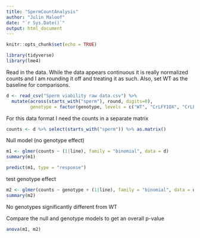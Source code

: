 ```yaml
---
title: "SpermCountAnalysis"
author: "Julin Maloof"
date: "`r Sys.Date()`"
output: html_document
---
```


```r
knitr::opts_chunk$set(echo = TRUE)
```

```r
library(tidyverse)
library(lme4)
```

Read in the data.  While the data appears continuous it is really normalized counts and I am rounding it off and treating it as such.  Also, set WT as the baseline for comparisons.
```r
d <- read_csv("Sperm viability raw data.csv") %>%
  mutate(across(starts_with("sperm"), round, digits=0),
         genotype = factor(genotype, levels = c("WT", "CrLFY1OX", "CrLFY2OX", "Cross"))) 
```

For this data format I need the counts in a separate matrix
```r
counts <- d %>% select(starts_with("sperm")) %>% as.matrix()
```

Null model (no genotype effect)
```r
m1 <- glmer(counts ~ (1|line), family = "binomial", data = d)
summary(m1)
```

```r
predict(m1, type = "response")
```

test genotype effect
```r
m2 <- glmer(counts ~ genotype + (1|line), family = "binomial", data = d)
summary(m2)
```
No genotypes significantly different from WT

Compare the null and genotype models to get an overall p-value
```r
anova(m1, m2)
```


